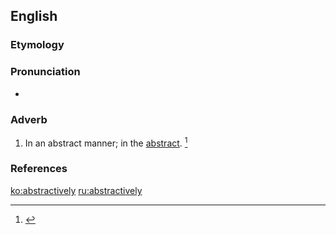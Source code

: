 ==English==

===Etymology===
{{suffix|abstractive|ly}}

===Pronunciation===
* {{a|US}} {{IPA|/æbˈstɹæk.tɪv.li/}}

===Adverb===
{{en-adv}}

# {{context|nowadays|rare}} In an abstract manner; in the [[abstract]]. {{defdate|First attested in the early 17<sup>th</sup> century.}}<ref name=SOED>{{reference-book | last =| first = | authorlink =  | coauthors =  | editor =Brown, Lesley  | others =  | title = The Shorter Oxford English Dictionary | origdate =  | origyear = 1933| origmonth =  | url =  | format =  | accessdate =  | accessyear =  | accessmonth =  | edition = 5th | date =  | year =2003| month =  | publisher =Oxford University Press  | location =Oxford, UK | language =  | id =  | doi = | isbn =978-0-19-860575-7 | lccn = | ol = | pages =10| chapter =  | chapterurl =  | quote =}}</ref>

===References===
<references/>

[[ko:abstractively]]
[[ru:abstractively]]